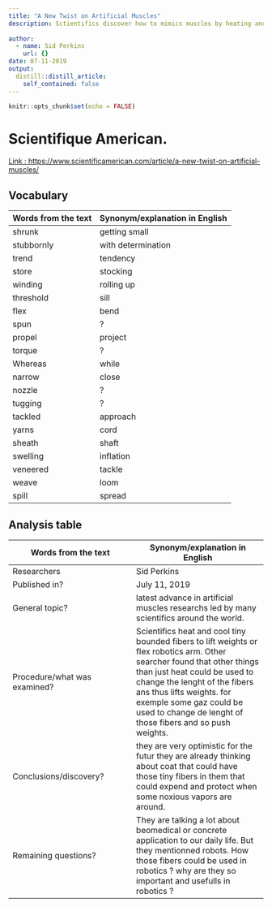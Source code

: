```yaml
---
title: "A New Twist on Artificial Muscles"
description: Sctientifics discover how to mimics muscles by heating and cooling tiny fibers. They also find out that others chemicals could also do that 
  
author: 
  - name: Sid Perkins
    url: {}
date: 07-11-2019
output:
  distill::distill_article:
    self_contained: false
---
```


```r
knitr::opts_chunk$set(echo = FALSE)
```

# Scientifique American.

[Link : https://www.scientificamerican.com/article/a-new-twist-on-artificial-muscles/](https://www.scientificamerican.com/article/a-new-twist-on-artificial-muscles/)

## Vocabulary 

| Words from the text  | Synonym/explanation in English |
| -------------------- | ------------------------------ |
| shrunk               | getting small |
| stubbornly           | with determination |
| trend                | tendency                   |
| store                | stocking                  |
| winding              | rolling up         |
| threshold            | sill        |
| flex                 | bend         |
| spun                 | ?         |
| propel               | project         |
| torque               | ?        |
| Whereas              | while          |
| narrow               | close        |
| nozzle               | ?         |
| tugging              | ?         |
| tackled              | approach         |
| yarns                | cord          |
| sheath               | shaft        |
| swelling             | inflation         |
| veneered             | tackle         |
| weave                | loom         |
| spill                | spread         |

## Analysis table 

| Words from the text          | Synonym/explanation in English |
| ---------------------------- | ------------------------------ |
| Researchers                  | Sid Perkins                        |
| Published in?                | July 11, 2019                                                        |
| General topic?               | latest advance in artificial muscles researchs led by many scientifics around the world.                      |
| Procedure/what was examined? | Scientifics heat and cool tiny bounded fibers to lift weights or flex robotics arm. Other searcher found that other things than just heat could be used to change the lenght of the fibers ans thus lifts weights. for exemple some gaz could be used to change de lenght of those fibers and so push weights.   |
| Conclusions/discovery?       | they are very optimistic for the futur they are already thinking about coat that could have those tiny fibers in them that could expend and protect when some noxious vapors are around.   |
| Remaining questions?         | They are talking a lot about beomedical or concrete application to our daily life. But they mentionned robots. How those fibers could be used in robotics ? why are they so important and usefulls in robotics ? 

